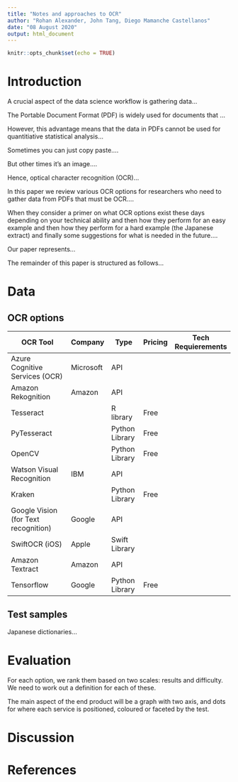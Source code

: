 ```yaml
---
title: "Notes and approaches to OCR"
author: "Rohan Alexander, John Tang, Diego Mamanche Castellanos"
date: "08 August 2020"
output: html_document
---
```


```r
knitr::opts_chunk$set(echo = TRUE)
```

# Introduction

A crucial aspect of the data science workflow is gathering data...

The Portable Document Format (PDF) is widely used for documents that ... 

However, this advantage means that the data in PDFs cannot be used for quantitiative statistical analysis... 

Sometimes you can just copy paste.... 

But other times it's an image....

Hence, optical character recognition (OCR)...

In this paper we review various OCR options for researchers who need to gather data from PDFs that must be OCR....

When they consider a primer on what OCR options exist these days depending on your technical ability and then how they perform for an easy example and then how they perform for a hard example (the Japanese extract) and finally some suggestions for what is needed in the future....


Our paper represents...

The remainder of this paper is structured as follows...



# Data

## OCR options


| OCR Tool                             | Company	 | Type           |	Pricing |	Tech Requierements |
| ------------------------------------ | --------- | -------------- | ------- | ------------------ |
| Azure Cognitive Services (OCR)       | Microsoft | API		        |         |                    |
| Amazon Rekognition	                 | Amazon	   | API		        |         |                    |
| Tesseract		                         |           | R library      | Free	  |                    |
| PyTesseract                          |           | Python Library | Free    |                    |
| OpenCV		                           |           | Python Library | Free	  |                    |
| Watson Visual Recognition	           | IBM	     | API		        |         |                    |
| Kraken		                           |           | Python Library	| Free	  |                    |
| Google Vision (for Text recognition) | Google	   | API		        |         |                    |
| SwiftOCR	(iOS)                      | Apple	   | Swift Library  |         |                    | 		
| Amazon Textract	                     | Amazon	   | API		        |         |                    |
|	Tensorflow                           | Google    | Python Library | Free    |                    |			



## Test samples

Japanese dictionaries...




# Evaluation


For each option, we rank them based on two scales: results and difficulty. We need to work out a definition for each of these. 


The main aspect of the end product will be a graph with two axis, and dots for where each service is positioned, coloured or faceted by the test.



# Discussion


# References

